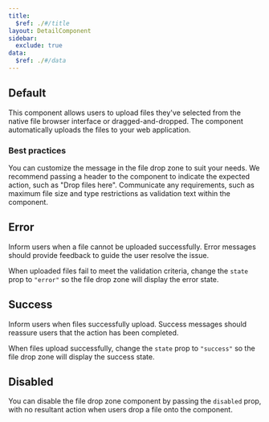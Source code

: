 ```yaml
---
title:
  $ref: ./#/title
layout: DetailComponent
sidebar:
  exclude: true
data:
  $ref: ./#/data
---
```


## Default

This component allows users to upload files they've selected from the native file browser interface or dragged-and-dropped. The component automatically uploads the files to your web application.

### Best practices

You can customize the message in the file drop zone to suit your needs. We recommend passing a header to the component to indicate the expected action, such as "Drop files here". Communicate any requirements, such as maximum file size and type restrictions as validation text within the component.

<LivePreview componentName="file-drop-zone" exampleName="Default" />

## Error

Inform users when a file cannot be uploaded successfully. Error messages should provide feedback to guide the user resolve the issue.

When uploaded files fail to meet the validation criteria, change the `state` prop to `"error"` so the file drop zone will display the error state.

<LivePreview componentName="file-drop-zone" exampleName="Error" />

## Success

Inform users when files successfully upload. Success messages should reassure users that the action has been completed.

When files upload successfully, change the `state` prop to `"success"` so the file drop zone will display the success state.

<LivePreview componentName="file-drop-zone" exampleName="Success" />

## Disabled

You can disable the file drop zone component by passing the `disabled` prop, with no resultant action when users drop a file onto the component.

<LivePreview componentName="file-drop-zone" exampleName="Disabled" />
